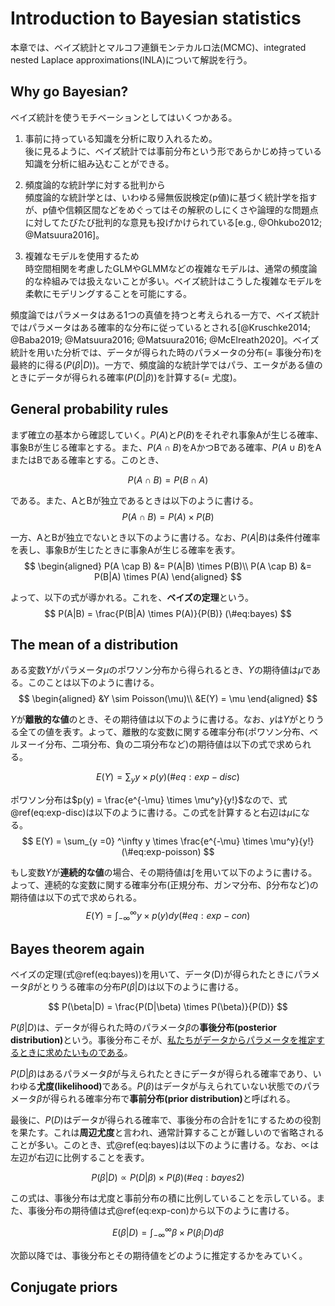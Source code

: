 # Introduction to Bayesian statistics  
本章では、ベイズ統計とマルコフ連鎖モンテカルロ法(MCMC)、integrated nested Laplace approximations(INLA)について解説を行う。   

## Why go Bayesian?  
ベイズ統計を使うモチベーションとしてはいくつかある。  

1. 事前に持っている知識を分析に取り入れるため。  
後に見るように、ベイズ統計では事前分布という形であらかじめ持っている知識を分析に組み込むことができる。  

2. 頻度論的な統計学に対する批判から  
頻度論的な統計学とは、いわゆる帰無仮説検定(p値)に基づく統計学を指すが、p値や信頼区間などをめぐってはその解釈のしにくさや論理的な問題点に対してたびたび批判的な意見も投げかけられている[e.g., @Ohkubo2012; @Matsuura2016]。  

3. 複雑なモデルを使用するため  
時空間相関を考慮したGLMやGLMMなどの複雑なモデルは、通常の頻度論的な枠組みでは扱えないことが多い。ベイズ統計はこうした複雑なモデルを柔軟にモデリングすることを可能にする。  

頻度論ではパラメータはある1つの真値を持つと考えられる一方で、ベイズ統計ではパラメータはある確率的な分布に従っているとされる[@Kruschke2014; @Baba2019; @Matsuura2016; @Matsuura2016; @McElreath2020]。ベイズ統計を用いた分析では、データが得られた時のパラメータの分布(= 事後分布)を最終的に得る($P(\beta|D)$)。一方で、頻度論的な統計学ではパラ、エータがある値のときにデータが得られる確率($P(D|\beta)$)を計算する(= 尤度)。  

## General probability rules  
まず確立の基本から確認していく。$P(A)$と$P(B)$をそれぞれ事象Aが生じる確率、事象Bが生じる確率とする。また、$P(A \cap B)$をAかつBである確率、$P(A \cup B)$をAまたはBである確率とする。このとき、  

$$
P(A \cap B) = P(B \cap A)
$$

である。また、AとBが独立であるときは以下のように書ける。  
$$
P(A \cap B) = P(A) \times P(B)
$$

一方、AとBが独立でないとき以下のように書ける。なお、$P(A|B)$は条件付確率を表し、事象Bが生じたときに事象Aが生じる確率を表す。  
$$
\begin{aligned}
P(A \cap B) &= P(A|B) \times P(B)\\
P(A \cap B) &= P(B|A) \times P(A)
\end{aligned}
$$

よって、以下の式が導かれる。これを、**ベイズの定理**という。  
$$
P(A|B) = \frac{P(B|A) \times P(A)}{P(B)} (\#eq:bayes)
$$

## The mean of a distribution  
ある変数$Y$がパラメータ$\mu$のポワソン分布から得られるとき、$Y$の期待値は$\mu$である。このことは以下のように書ける。  
$$
\begin{aligned}
&Y \sim Poisson(\mu)\\
&E(Y) = \mu
\end{aligned}
$$

$Y$が**離散的な値**のとき、その期待値は以下のように書ける。なお、$y$は$Y$がとりうる全ての値を表す。よって、離散的な変数に関する確率分布(ポワソン分布、ベルヌーイ分布、二項分布、負の二項分布など)の期待値は以下の式で求められる。  

$$
E(Y) = \sum_y y \times p(y) (\#eq:exp-disc)
$$

ポワソン分布は$p(y) = \frac{e^{-\mu} \times \mu^y}{y!}$なので、式\@ref(eq:exp-disc)は以下のように書ける。この式を計算すると右辺は$\mu$になる。    
$$
E(Y) = \sum_{y =0} ^\infty y \times \frac{e^{-\mu} \times \mu^y}{y!} (\#eq:exp-poisson)
$$

もし変数$Y$が**連続的な値**の場合、その期待値は$\int$を用いて以下のように書ける。よって、連続的な変数に関する確率分布(正規分布、ガンマ分布、β分布など)の期待値は以下の式で求められる。    
$$
E(Y) = \int _{-\infty} ^{\infty} y \times p(y) dy (\#eq:exp-con)
$$

## Bayes theorem again  
ベイズの定理(式\@ref(eq:bayes))を用いて、データ(D)が得られたときにパラメータ$\beta$がとりうる確率の分布$P(\beta|D)$は以下のように書ける。  

$$
P(\beta|D) = \frac{P(D|\beta) \times P(\beta)}{P(D)}
$$

$P(\beta|D)$は、データが得られた時のパラメータ$\beta$の**事後分布(posterior distribution)**という。事後分布こそが、<u>私たちがデータからパラメータを推定するときに求めたいものである</u>。  

$P(D|\beta)$はあるパラメータ$\beta$が与えられたときにデータが得られる確率であり、いわゆる**尤度(likelihood)**である。$P(\beta)$はデータが与えられていない状態でのパラメータ$\beta$が得られる確率分布で**事前分布(prior distribution)**と呼ばれる。  

最後に、$P(D)$はデータが得られる確率で、事後分布の合計を1にするための役割を果たす。これは**周辺尤度**と言われ、通常計算することが難しいので省略されることが多い。このとき、式\@ref(eq:bayes)は以下のように書ける。なお、$\propto$は左辺が右辺に比例することを表す。    

$$
P(\beta|D) \propto P(D|\beta) \times P(\beta) (\#eq:bayes2)
$$

この式は、事後分布は尤度と事前分布の積に比例していることを示している。また、事後分布の期待値は式\@ref(eq:exp-con)から以下のように書ける。  

$$
E(\beta|D) = \int_{-\infty} ^\infty \beta \times P(\beta_|D) d\beta
$$

次節以降では、事後分布とその期待値をどのように推定するかをみていく。  

## Conjugate priors  

